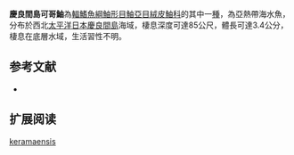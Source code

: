 {{Speciesbox
| name = 慶良間島可哥鮋
| status = NE
| status_system = IUCN3.1
| genus = Cocotropus
| species = keramaensis
| authority = Imamura & Shinohara, 2003 
| synonyms = 
}}
'''慶良間島可哥鮋'''為[[輻鰭魚綱|輻鰭魚綱]][[鮋形目|鮋形目]][[鮋亞目|鮋亞目]][[絨皮鮋科|絨皮鮋科]]的其中一[[種|種]]，為亞熱帶海水魚，分布於西北[[太平洋|太平洋]][[日本|日本]][[慶良間島|慶良間島]]海域，棲息深度可達85公尺，體長可達3.4公分，棲息在底層水域，生活習性不明。
==参考文献==
*{{FishBase_species|genus=Cocotropus|species=keramaensis|year=2014|month=6}}

== 扩展阅读 ==
{{refbegin}}
{{wikispecies-inline|Cocotropus keramaensis|慶良間島可哥鮋}}
{{refend}}
{{Taxonbar|from=Q2225614}}

[[Category:可哥鮋屬|keramaensis]]


{{鮋形目小作品}}